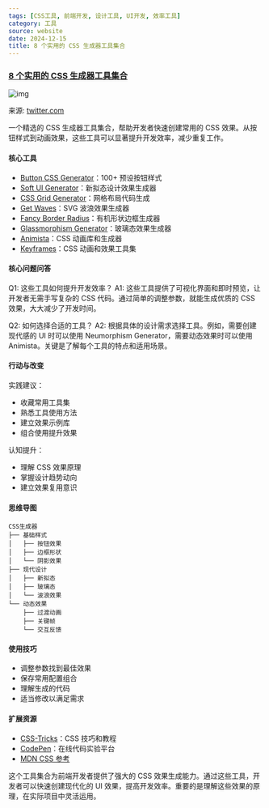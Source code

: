 ```yaml
---
tags: [CSS工具, 前端开发, 设计工具, UI开发, 效率工具]
category: 工具
source: website
date: 2024-12-15
title: 8 个实用的 CSS 生成器工具集合
---
```


### [8 个实用的 CSS 生成器工具集合](https://twitter-thread.com/t/1867907409345221035)

![img](https://img.mengpeng.tech/i/2024/12/15/675e4c0fb2522.webp)

来源: [twitter.com](https://twitter-thread.com/t/1867907409345221035)

一个精选的 CSS 生成器工具集合，帮助开发者快速创建常用的 CSS 效果。从按钮样式到动画效果，这些工具可以显著提升开发效率，减少重复工作。

#### 核心工具
- [Button CSS Generator](https://markodenic.com/go/buttons)：100+ 预设按钮样式
- [Soft UI Generator](https://neumorphism.io)：新拟态设计效果生成器
- [CSS Grid Generator](https://cssgrid-generator.netlify.app)：网格布局代码生成
- [Get Waves](https://getwaves.io)：SVG 波浪效果生成器
- [Fancy Border Radius](https://9elements.github.io/fancy-border-radius)：有机形状边框生成器
- [Glassmorphism Generator](https://markodenic.com/go/glassmorphism)：玻璃态效果生成器
- [Animista](https://animista.net)：CSS 动画库和生成器
- [Keyframes](https://keyframes.app)：CSS 动画和效果工具集

#### 核心问题问答
Q1: 这些工具如何提升开发效率？
A1: 这些工具提供了可视化界面和即时预览，让开发者无需手写复杂的 CSS 代码。通过简单的调整参数，就能生成优质的 CSS 效果，大大减少了开发时间。

Q2: 如何选择合适的工具？
A2: 根据具体的设计需求选择工具。例如，需要创建现代感的 UI 时可以使用 Neumorphism Generator，需要动态效果时可以使用 Animista。关键是了解每个工具的特点和适用场景。

#### 行动与改变
实践建议：
- 收藏常用工具集
- 熟悉工具使用方法
- 建立效果示例库
- 组合使用提升效果

认知提升：
- 理解 CSS 效果原理
- 掌握设计趋势动向
- 建立效果复用意识

#### 思维导图
```
CSS生成器
├── 基础样式
│   ├── 按钮效果
│   ├── 边框形状
│   └── 阴影效果
├── 现代设计
│   ├── 新拟态
│   ├── 玻璃态
│   └── 波浪效果
└── 动态效果
    ├── 过渡动画
    ├── 关键帧
    └── 交互反馈
```

#### 使用技巧
- 调整参数找到最佳效果
- 保存常用配置组合
- 理解生成的代码
- 适当修改以满足需求

#### 扩展资源
- [CSS-Tricks](https://css-tricks.com)：CSS 技巧和教程
- [CodePen](https://codepen.io)：在线代码实验平台
- [MDN CSS 参考](https://developer.mozilla.org/zh-CN/docs/Web/CSS)

这个工具集合为前端开发者提供了强大的 CSS 效果生成能力。通过这些工具，开发者可以快速创建现代化的 UI 效果，提高开发效率。重要的是理解这些效果的原理，在实际项目中灵活运用。 